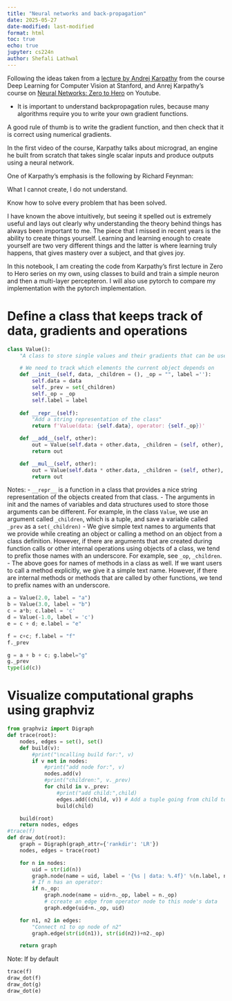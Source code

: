 ```yaml
---
title: "Neural networks and back-propagation"
date: 2025-05-27
date-modified: last-modified
format: html
toc: true
echo: true
jupyter: cs224n
author: Shefali Lathwal
---
```


Following the ideas taken from a [lecture by Andrej Karpathy](https://www.youtube.com/watch?v=i94OvYb6noo) from the course Deep Learning for Computer Vision at Stanford, and Anrej Karpathy's course on [Neural Networks: Zero to Hero](https://www.youtube.com/playlist?list=PLAqhIrjkxbuWI23v9cThsA9GvCAUhRvKZ) on Youtube.

- It is important to understand backpropagation rules, because many algorithms require you to write your own gradient functions.

A good rule of thumb is to write the gradient function, and then check that it is correct using numerical gradients.

In the first video of the course, Karpathy talks about micrograd, an engine he built from scratch that takes single scalar inputs and produce outputs using a neural network.

One of Karpathy's emphasis is the following by Richard Feynman:

::: {.callout-tip}
What I cannot create, I do not understand.

Know how to solve every problem that has been solved.
:::

I have known the above intuitively, but seeing it spelled out is extremely useful and lays out clearly why understanding the theory behind things has always been important to me. The piece that I missed in recent years is the ability to create things yourself. Learning and learning enough to create yourself are two very different things and the latter is where learning truly happens, that gives mastery over a subject, and that gives joy.

In this notebook, I am creating the code from Karpathy's first lecture in Zero to Hero series on my own, using classes to build and train a simple neuron and then a multi-layer percepteron. I will also use pytorch to compare my implementation with the pytorch implementation.

# Define a class that keeps track of data, gradients and operations

```python
class Value():
    "A class to store single values and their gradients that can be used to build neural networks"

    # We need to track which elements the current object depends on
    def __init__(self, data, _children = (), _op = "", label =''):
        self.data = data
        self._prev = set(_children)
        self._op = _op
        self.label = label
        
    def __repr__(self):
        "Add a string representation of the class"
        return f'Value(data: {self.data}, operator: {self._op})'

    def __add__(self, other):
        out = Value(self.data + other.data, _children = (self, other), _op = "+")
        return out

    def __mul__(self, other):
        out = Value(self.data * other.data, _children = (self, other), _op = "*")
        return out

```

Notes:
- `__repr__` is a function in a class that provides a nice string representation of the objects created from that class.
- The arguments in init and the names of variables and data structures used to store those arguments can be different. For example, in the class `Value`, we use an argument called `_children`, which is a tuple, and save a variable called `_prev` as a `set(_children)`
- We give simple text names to arguments that we provide while creating an object or calling a method on an object from a class definition. However, if there are arguments that are created during function calls or other internal operations using objects of a class, we tend to prefix those names with an underscore. For example, see `_op`, `_children`. 
- The above goes for names of methods in a class as well. If we want users to call a method explicitly, we give it a simple text name. However, if there are internal methods or methods that are called by other functions, we tend to prefix names with an underscore.

```python
a = Value(2.0, label = "a")
b = Value(3.0, label = "b")
c = a*b; c.label = 'c'
d = Value(-1.0, label = 'c')
e = c + d; e.label = "e"

f = c+c; f.label = "f"
f._prev

g = a + b + c; g.label="g"
g._prev
type(id(c))
```

# Visualize computational graphs using graphviz

```python
from graphviz import Digraph
def trace(root):
    nodes, edges = set(), set()
    def build(v):
        #print("\ncalling build for:", v)
        if v not in nodes:
            #print("add node for:", v)
            nodes.add(v)
            #print("children:", v._prev)
            for child in v._prev:
                #print("add child:",child)
                edges.add((child, v)) # Add a tuple going from child to parent
                build(child)

    build(root)
    return nodes, edges
#trace(f)
def draw_dot(root):
    graph = Digraph(graph_attr={'rankdir': 'LR'})
    nodes, edges = trace(root)

    for n in nodes:
        uid = str(id(n))
        graph.node(name = uid, label = '{%s | data: %.4f}' %(n.label, n.data), shape = "record")
        # If n has an operator:
        if n._op:
            graph.node(name = uid+n._op, label = n._op)
            # ccreate an edge from operator node to this node's data
            graph.edge(uid+n._op, uid)

    for n1, n2 in edges:
        "Connect n1 to op node of n2"
        graph.edge(str(id(n1)), str(id(n2))+n2._op)

    return graph

```

Note: If by default

```python
trace(f)
draw_dot(f)
draw_dot(g)
draw_dot(e)
```